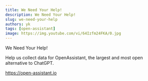 ```yaml
---
title: We Need Your Help!
description: We Need Your Help!
slug: we-need-your-help
authors: yk
tags: [open-assistant]
image: https://img.youtube.com/vi/64Izfm24FKA/0.jpg
---
```


We Need Your Help!

Help us collect data for OpenAssistant, the largest and most open alternative to ChatGPT.

https://open-assistant.io

<ReactPlayer controls width='100%' url='https://www.youtube.com/embed/64Izfm24FKA'/>

<!--truncate-->
